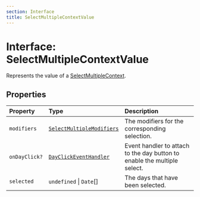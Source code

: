 ```yaml
---
section: Interface
title: SelectMultipleContextValue
---
```


# Interface: SelectMultipleContextValue

Represents the value of a [SelectMultipleContext](/docs/api/main/variables/SelectMultipleContext.mdx).

## Properties

| Property | Type | Description |
| :------ | :------ | :------ |
| `modifiers` | [`SelectMultipleModifiers`](/docs/api/main/type-aliases/SelectMultipleModifiers.mdx) | The modifiers for the corresponding selection. |
| `onDayClick?` | [`DayClickEventHandler`](/docs/api/main/type-aliases/DayClickEventHandler.mdx) | Event handler to attach to the day button to enable the multiple select. |
| `selected` | `undefined` \| `Date`[] | The days that have been selected. |
